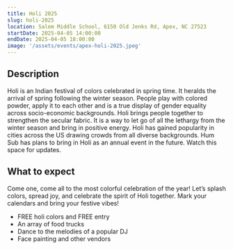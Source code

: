 ```yaml
---
title: Holi 2025
slug: holi-2025
location: Salem Middle School, 6150 Old Jenks Rd, Apex, NC 27523
startDate: 2025-04-05 14:00:00
endDate: 2025-04-05 18:00:00
image: '/assets/events/apex-holi-2025.jpeg'
---
```


## Description
Holi is an Indian festival of colors celebrated in spring time. It heralds the arrival of spring following the winter season.  People play with colored powder, apply it to each other and is a true display of gender equality across socio-economic backgrounds.  Holi brings people together to strengthen the secular fabric.  It is a way to let go of all the lethargy from the winter season and bring in positive energy.  Holi has gained popularity in cities across the US drawing crowds from all diverse backgrounds.  Hum Sub has plans to bring in Holi as an annual event in the future. Watch this space for updates.

## What to expect
Come one, come all to the most colorful celebration of the year! Let’s splash colors, spread joy, and celebrate the spirit of Holi together. Mark your calendars and bring your festive vibes!

- FREE holi colors and FREE entry
- An array of food trucks
- Dance to the melodies of a popular DJ
- Face painting and other vendors